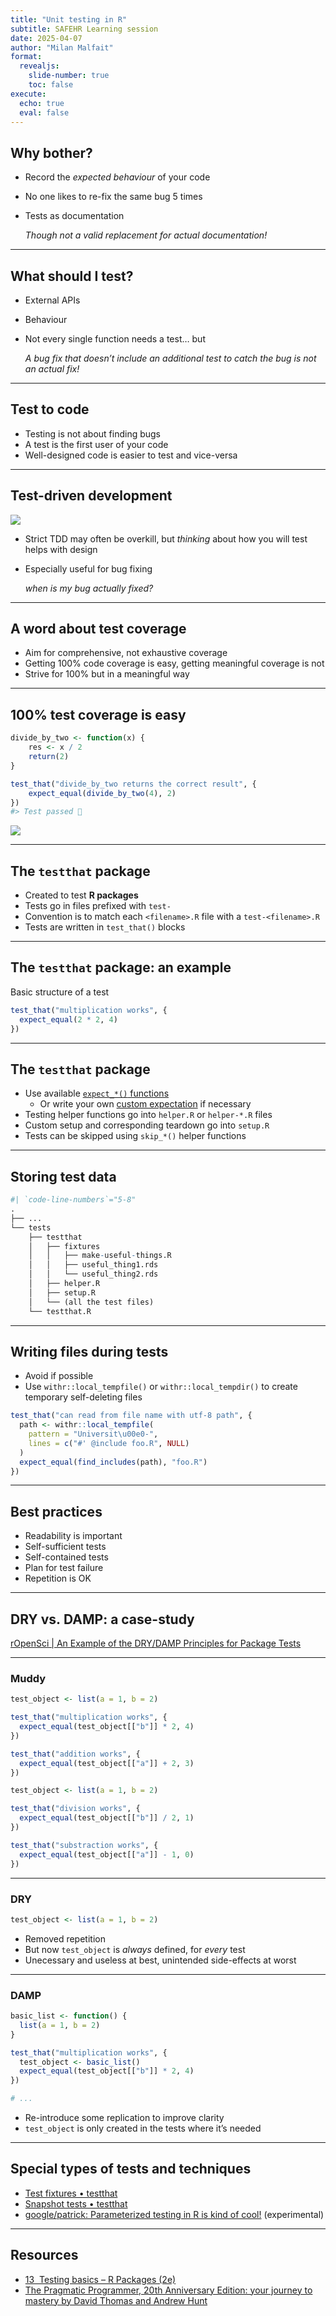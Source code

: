 ```yaml
---
title: "Unit testing in R"
subtitle: SAFEHR Learning session
date: 2025-04-07
author: "Milan Malfait"
format:
  revealjs:
    slide-number: true
    toc: false
execute:
  echo: true
  eval: false
---
```


## Why bother?

- Record the _expected behaviour_ of your code
- No one likes to re-fix the same bug 5 times
- Tests as documentation

  _Though not a valid replacement for actual documentation!_

---

## What should I test?

- External APIs
- Behaviour
- Not every single function needs a test... but

  _A bug fix that doesn't include an additional test to catch the bug is not an actual fix!_

---

## Test to code

- Testing is not about finding bugs
- A test is the first user of your code
- Well-designed code is easier to test and vice-versa

---

## Test-driven development

![](./figures/tdd.png){fig-align="center" fig-alt="Test-driven development process"}

- Strict TDD may often be overkill, but _thinking_ about how you will test helps with design
- Especially useful for bug fixing

  _when is my bug actually fixed?_

---

## A word about test coverage

- Aim for comprehensive, not exhaustive coverage
- Getting 100% code coverage is easy, getting meaningful coverage is not
- Strive for 100% but in a meaningful way

---

## 100% test coverage is easy

```r
divide_by_two <- function(x) {
    res <- x / 2
    return(2)
}
```

```r
test_that("divide_by_two returns the correct result", {
    expect_equal(divide_by_two(4), 2)
})
#> Test passed 🌈
```

![](./figures/mypkg-coverage.png){fig-align="center" fig-alt="100% test coverage"}

---

## The `testthat` package

- Created to test **R packages**
- Tests go in files prefixed with `test-`
- Convention is to match each `<filename>.R` file with a `test-<filename>.R`
- Tests are written in `test_that()` blocks

---

## The `testthat` package: an example

Basic structure of a test

```r
test_that("multiplication works", {
  expect_equal(2 * 2, 4)
})
```

---

## The `testthat` package

- Use available [`expect_*()` functions](https://testthat.r-lib.org/reference/index.html)
  - Or write your own [custom expectation](https://testthat.r-lib.org/articles/custom-expectation.html) if necessary
- Testing helper functions go into `helper.R` or `helper-*.R` files
- Custom setup and corresponding teardown go into `setup.R`
- Tests can be skipped using `skip_*()` helper functions

---

## Storing test data

```r
#| `code-line-numbers`="5-8"
.
├── ...
└── tests
    ├── testthat
    │   ├── fixtures
    │   │   ├── make-useful-things.R
    │   │   ├── useful_thing1.rds
    │   │   └── useful_thing2.rds
    │   ├── helper.R
    │   ├── setup.R
    │   └── (all the test files)
    └── testthat.R
```

---

## Writing files during tests

- Avoid if possible
- Use `withr::local_tempfile()` or `withr::local_tempdir()` to create temporary self-deleting files

```r
test_that("can read from file name with utf-8 path", {
  path <- withr::local_tempfile(
    pattern = "Universit\u00e0-",
    lines = c("#' @include foo.R", NULL)
  )
  expect_equal(find_includes(path), "foo.R")
})
```

---

## Best practices

- Readability is important
- Self-sufficient tests
- Self-contained tests
- Plan for test failure
- Repetition is OK

---

## DRY vs. DAMP: a case-study

[rOpenSci | An Example of the DRY/DAMP Principles for Package Tests](https://ropensci.org/blog/2024/03/18/dry-damp/)

---

### Muddy

```r
test_object <- list(a = 1, b = 2)

test_that("multiplication works", {
  expect_equal(test_object[["b"]] * 2, 4)
})

test_that("addition works", {
  expect_equal(test_object[["a"]] + 2, 3)
})
```

```r
test_object <- list(a = 1, b = 2)

test_that("division works", {
  expect_equal(test_object[["b"]] / 2, 1)
})

test_that("substraction works", {
  expect_equal(test_object[["a"]] - 1, 0)
})
```

---

### DRY

```r
test_object <- list(a = 1, b = 2)
```

- Removed repetition
- But now `test_object` is _always_ defined, for _every_ test
- Unecessary and useless at best, unintended side-effects at worst

---

### DAMP

```r
basic_list <- function() {
  list(a = 1, b = 2)
}
```

```r
test_that("multiplication works", {
  test_object <- basic_list()
  expect_equal(test_object[["b"]] * 2, 4)
})

# ...
```

- Re-introduce some replication to improve clarity
- `test_object` is only created in the tests where it's needed

---

## Special types of tests and techniques

- [Test fixtures • testthat](https://testthat.r-lib.org/articles/test-fixtures.html)
- [Snapshot tests • testthat](https://testthat.r-lib.org/articles/snapshotting.html)
- [google/patrick: Parameterized testing in R is kind of cool!](https://github.com/google/patrick) (experimental)

---

## Resources

- [13  Testing basics – R Packages (2e)](https://r-pkgs.org/testing-basics.html)
- [The Pragmatic Programmer, 20th Anniversary Edition: your journey to mastery by David Thomas and Andrew Hunt](https://pragprog.com/titles/tpp20/the-pragmatic-programmer-20th-anniversary-edition/)
